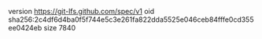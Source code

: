 version https://git-lfs.github.com/spec/v1
oid sha256:2c4df6d4ba0f5f744e5c3e261fa822dda5525e046ceb84fffe0cd355ee0424eb
size 7840
